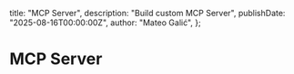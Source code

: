   title: "MCP Server",
  description: "Build custom MCP Server",
  publishDate: "2025-08-16T00:00:00Z",
  author: "Mateo Galić",
};

# MCP Server

<BlogHeader author="Mateo Galić" />
